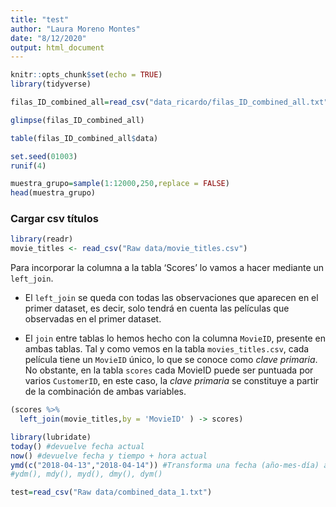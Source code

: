 ```yaml
---
title: "test"
author: "Laura Moreno Montes"
date: "8/12/2020"
output: html_document
---
```


```r
knitr::opts_chunk$set(echo = TRUE)
library(tidyverse)
```

```r
filas_ID_combined_all=read_csv("data_ricardo/filas_ID_combined_all.txt")
```

```r
glimpse(filas_ID_combined_all)
```
```r
table(filas_ID_combined_all$data)
```
```r
set.seed(01003)
runif(4)
```
```r
muestra_grupo=sample(1:12000,250,replace = FALSE)
head(muestra_grupo)
```
### Cargar csv títulos

```r
library(readr)
movie_titles <- read_csv("Raw data/movie_titles.csv")
```
Para incorporar la columna a la tabla 'Scores' lo vamos a hacer mediante un `left_join`.

- El `left_join` se queda con todas las observaciones que aparecen en el primer dataset, es decir, solo tendrá en cuenta las películas que observadas en el primer dataset.

- El `join` entre tablas lo hemos hecho con la columna `MovieID`, presente en ambas tablas. Tal y como vemos en la tabla `movies_titles.csv`, cada película tiene un `MovieID` único, lo que se conoce como _clave primaria_. No obstante, en la tabla `scores` cada MovieID puede ser puntuada por varios `CustomerID`, en este caso, la _clave primaria_ se constituye a partir de la combinación de ambas variables.
```r
(scores %>% 
  left_join(movie_titles,by = 'MovieID' ) -> scores)
```

```r
library(lubridate)
today() #devuelve fecha actual
now() #devuelve fecha y tiempo + hora actual
ymd(c("2018-04-13","2018-04-14")) #Transforma una fecha (año-mes-día) almacenada en un vector numérico o cadena en un objeto fecha
#ydm(), mdy(), myd(), dmy(), dym()


```
```r
test=read_csv("Raw data/combined_data_1.txt")
```

